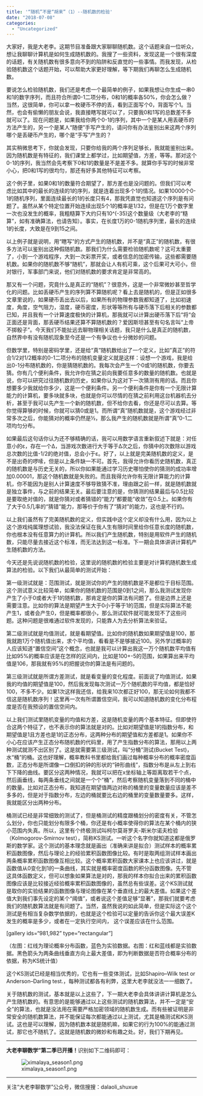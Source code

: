 ```yaml
---
title: '“随机”不是“胡来”（1）--随机数的检验'
date: "2018-07-08"
categories:
  - "Uncategorized"
---
```


大家好，我是大老李。这期节目准备跟大家聊聊随机数。这个话题来自一位听众，想让我聊聊计算机是如何生成随机数的。我搜了一些资料，发现这是一个很有深度的话题，有关随机数有很多意向不到的陷阱和反直觉的一些事情。而我发现，从检验随机数这个话题开始，可以帮助大家更好理解，等下期我们再聊怎么生成随机数。

要说怎么检验随机数，我们还是考虑一个最简单的例子，如果我想让你生成一串0和1的数字序列，而且符合所谓0-1二项分布，0和1的概率各50%，你会怎么做？当然，这很简单，你可以拿一枚硬币不停的丢，看到正面写个0，背面写个1。当然，也会有偷懒的朋友会说，我直接瞎写就可以了，只要我0和1写的总数差不多就可以了。现在问题是，如果我给你两个0-1的序列，其中一个是某人用丢硬币的方法产生的，另一个是某人“随便”手写产生的，请问你有办法鉴别出来这两个序列哪个是丢硬币产生的，哪个是“手写”产生的？

其实稍微思考下，你就会发现，只要你给我的两个序列足够长，我就能鉴别出来。因为随机数是有特征的，我们课堂上都学过，比如期望值，方差，等等。那对这个0-1的序列，我当然会先考察下0和1的数量是不是差不多。就算你手写的时候非常小心，把0和1写的很均匀，那还有好多其他特征可以考察。

这个例子里，如果0和1的数量符合期望了，那方差也是没问题的。但我们可以考虑比如其中的最长的连续的1的序列，就是连着出现多个1的情况。如果10000个0-1的随机序列，里面连续最长的1的长度只有4，那我凭直觉也知道这个序列是有问题了。虽然从某个特定位置开始连续出现5个1的概率是1/32，但是在1万个数字里一次也没发生的概率，我粗糙算下大约只有10^(-35)这个数量级（大老李的“糙算”，如有准确算法，也请告知）。事实，在长度1万的0-1随机序列里，最长的连续1的长度，大致是在9到15之间。

以上例子就是说明，用“瞎写”的方式产生的随机数，并不是“真正”的随机数，有很多方法可以鉴别出这种假随机数。那我们为什么需要检验随机数呢？这可太重要了，小到一个游戏程序，大到一次彩票开奖，或者信息的加密传输，这些都需要随机数。如果你的随机数不够“随机”，那就会让人有机可乘，这个后果可大可小，但对银行，军事部门来说，他们对随机数的要求肯定是非常高的。

那又有一个问题，究竟什么是真正的“随机”？很意外，这是一个非常微妙甚至哲学化的问题。比如丢硬币产生的序列算不算随机呢？看上去是随机的，但是正如很多文章里说的，如果硬币丢出去以后，如果所有的物理参数我都知道了，比如初速度，角度，空气阻力，湿度，硬币密度，形状等等所有与硬币落下后相关的参数都已知，并且我有一个计算速度极快的计算机，那我就可以计算出硬币落下后“将“会正面还是背面，那丢硬币结果还算不算随机数的？爱因斯坦甚至有句名言叫“上帝不掷骰子”。今天我们不能扯远去聊物理相关话题，我只是什么是真正的随机数，自然界中有没有随机现象至今还是一个有争议也十分微妙的问题。

但数学里，特别是密码学里，还是给“真”随机数给出了一个定义，比如”真正”的符合1/2对1/2概率的0-1二项分布的随机变量定义就是这样：设想一个游戏，我是给出0-1分布随机数的，你是猜随机数的。我每次会产生一个0或1的随机数，你要去猜。你有几个便利条件，我允许你在猜之前向我要任意多的数量的随机数。也就是说，你可以研究过往随机数的历史，如果你认为这对下一次猜测有用的话。而且你想要多少我就给你多少，这是一个便利条件。另一个便利条件是你有一个无限计算能力的计算机，要多块就多块，也就是你可以尽情的在猜之前利用这台机器机去分析，甚至于我可以先产生一个新的随机数，但不给你去看，你还是尽可以去算。等你觉得算够的时候，你就可以猜0或是1。而所谓“真”随机数就是，这个游戏经过非常多次之后，你能猜对的概率仍然是½，那么我产生的随机数就是所谓“真”0-1二项均匀分布。

如果最后这句话你认为还不够精确的话，我可以用数学语言重新叙述下就是：对任意小的ε，存在一个Δ，当游戏次数进行大于等于Δ次之后，你猜中的次数除以游戏总次数的比值-1/2的绝对值，总会小于ε。好了，以上就是完美随机数的定义，是不是出奇的啰嗦，但是以上条件缺一不可。首先，我得允许你看历史随机数，真正的随机数是与历史无关的，所以你如果能通过学习历史哪怕使你的猜测的成功率增加0.00001，那这个随机数就是失败的。而且我得允许你有无限计算能力的计算机，你不能因为是别人计算速度不够导致猜不准，理由跟之前一样，就是随机数就是独立事件，与之前的结果无关。最后要注意的是，你猜测的结果最后与0.5比较是要取绝对值的，就是你猜对或者猜错的“能力”都要能“收敛”在0.5上。如果你有了大于0.5几率的“猜错”能力，那等价于你有了“猜对”的能力，这也是不行的。

以上我们虽然有了完美随机数的定义，但实践中这个定义却没有什么用，因为以上这个游戏纯属理想试验，我没法保证在我人生有限时间里给你任意长度的随机数，你也根本没有任意算力的计算机。所以我们产生随机数，特别是用软件产生的随机数，只能尽量去接近这个标准，而无法达到这一标准。下一期会具体讲讲计算机产生随机数的方法。

今天还是先说说随机数的检验，这里说的随机数的检验主要是对计算机随机数生成算法的检验。以下我们从最简单的测试开始：

第一级测试就是：范围测试，就是测试你的产生的随机数是不是都位于目标范围。这个测试意义比较简单，如果你的随机数的范围是0到1之间，那么我测试发现你产生了小于0或者大于1的随机数，那肯定是你的算法有问题了。但是边界上还是需要注意。比如你的算法是期望产生大于0小于等于1的范围，但是实际算法不能产生1，或者会产生0，但是概率都很小，那么测试软件就可能发现不了这些问题。这种问题是很难通过软件发现的，只能靠人为去分析算法来验证。

第二级测试就是均值测试，就是看期望值。比如你的随机数如果期望值是100，那我就跑1万个随机值出来，求个平均值，看看是不是够接近100。另外学过概率的人应该知道“置信空间”这个概念，也就是我可以计算出我这一万个随机数平均值有比如95%的概率应该是在怎样的区间内，比如是100+-5的范围，如果算出来平均值是106，那我就有95%的把握说你的算法是有问题的。

第三级测试就是所谓方差测试，就是看变量的变化程度。前面说了均值测试，如果我的均值的期望值是100，然后我发现每次测试一万个随机数的平均值，都是恰好100，不多不少。如果1次这样我还信，给我来10次都正好100，那无论如何我都不信这是随机数序列！这里再一次有所谓置信空间，我可以知道随机数的变化分布程度是否在我预设的置信空间内。

以上我们测试里随机变量的均值和方差，这是随机变量的两个基本特征。但即使符合这两个特征了，也不表示你的算法就是对的。比如对期望值是1的指数分布，和期望值是1且方差也是1的正态分布，这两种分布的期望值和方差都是1。如果你不小心在应该产生正态分布随机数的代码里，用了产生指数分布的算法，那用以上两种测试就测不出区别了。这是就需要第三级测试，叫“分桶”测试(Bucket Test)，水“桶”的桶。这也好理解，概率教科书里都给我们画过每种概率分布的概率密度函数，正态分布是所谓像一口倒扣的钟的形状的“钟形曲线”，指数分布是从左上到右下下降的曲线。要区分这两种情况，我就可以把在x坐标轴上等距离取若干个点，然后画垂线，每两条垂线之间就是一个个“桶”，然后考察随机变量落到不同的桶中的数量。比如对正态分布，我知道在期望值两边对称的桶里的变量数量应该是差不多多的，但是对于指数分布，左边的桶就要比右边的桶里的变量数量要多。这样，我就能区分出两种分布。

桶测试已经是非常细致的测试了，但是桶测试的精度跟桶划分的密度有关，不管怎么划分，你也只能划分有限多个桶，你还是有小概率使得你的算法在某个桶内的狭小范围内失真。所以，这里有个终极测试叫柯尔莫哥罗夫-斯米尔诺夫检验（Kolmogorov-Smirnov test），简称KS测试。一听这个名字你就知道这都是俄罗斯的数学家。这个测试的基本理念就是画出（准确来讲是拟合）测试样本的概率累积函数图像，然后与理论上的经验累积函数图像比较。有时是取两组测试样本画出两条概率累积函数图像互相比较。这个概率累积函数大家课本上也应该讲过，就是函数值从0变化到1的一条曲线，其实就是概率密度函数的积分函数图像。先不管这具体函数定义，但可以想象如果算法是对的，那我的样本你拟合出来的累积函数图像应该是比较接近经验概率累积函数图像的，虽然总有些误差。这个KS测试就是取你的实验结果的函数图像与理论图像在某个垂直线上的最大差值。如果这个差值大到我们事先设定的某个“阈值”，或者说这个差值足够“显著”，那我们就要考虑我们的随机数算法就是有问题了。当然，虽然我说的如此简单，但是实际这个这个测试是有相当复杂数学依据的，也就是这个检验可以定量的告诉你这个最大误差K发生的概率是多少，或者在一定执行空间内， 这个误差应该在什么范围。

[gallery ids="981,982" type="rectangular"]

（左图：红线为理论概率分布函数，蓝色为实验数据。右图：红和蓝线都是实验数据。黑色箭头为两条曲线垂直方向上最大差值，即为判断数据是否符合概率分布的依据，称为KS统计值）

这个KS测试已经是相当优秀的，它也有一些变体测试，比如Shapiro–Wilk test or Anderson–Darling test.，每种测试都各有利弊，这里大老李就没法一一细数了。

关于随机数的测试，基本就是以上这些了，下一期大老李会具体讲讲计算机是怎么产生随机数的。有意思的是能够通过以上这些测试的随机数算法，并不一定是“安全”的算法，也就是没法用在需要严格加密领域的随机数生成。而有些被证明是非常安全的随机数算法，并不能保证每次都能通过以上测试，尤其是桶测试和KS测试。这也是可以理解，因为随机数本就是随机嘛，如果它的行为100%的能通过测试，那它也不随机了。这就是随机数的微妙和有趣之处。好，我们下期再见。

<hr />

**大老李聊数学”第二季已开播！**识别如下二维码即可：

![ximalaya_season1.png](https://dalaoliblog.wordpress.com/wp-content/uploads/2018/05/ximalaya_season1.png?w=1108)

<hr />

关注“大老李聊数学”公众号，微信搜搜：dalaoli_shuxue